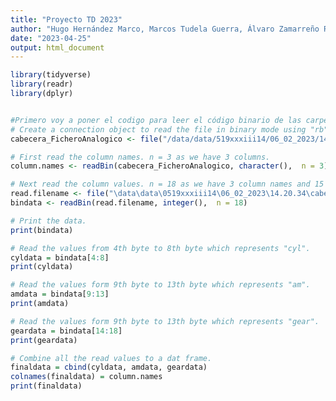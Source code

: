 ```yaml
---
title: "Proyecto TD 2023"
author: "Hugo Hernández Marco, Marcos Tudela Guerra, Álvaro Zamarreño Ribes, Sergio Cabral Martínez y Jade Juliana Justiniano Dávila"
date: "2023-04-25"
output: html_document
---
```


```r
library(tidyverse)
library(readr)
library(dplyr)


#Primero voy a poner el codigo para leer el código binario de las carpetas en cada caso:
# Create a connection object to read the file in binary mode using "rb".
cabecera_FicheroAnalogico <- file("/data/data/519xxxiii14/06_02_2023/14.20.34/cabecera_FicheroAnalogico.dat", "rb")

# First read the column names. n = 3 as we have 3 columns.
column.names <- readBin(cabecera_FicheroAnalogico, character(),  n = 3)

# Next read the column values. n = 18 as we have 3 column names and 15 values.
read.filename <- file("\data\data\0519xxxiii14\06_02_2023\14.20.34\cabecera_FicheroAnalógico.dat", "wb")
bindata <- readBin(read.filename, integer(),  n = 18)

# Print the data.
print(bindata)

# Read the values from 4th byte to 8th byte which represents "cyl".
cyldata = bindata[4:8]
print(cyldata)

# Read the values form 9th byte to 13th byte which represents "am".
amdata = bindata[9:13]
print(amdata)

# Read the values form 9th byte to 13th byte which represents "gear".
geardata = bindata[14:18]
print(geardata)

# Combine all the read values to a dat frame.
finaldata = cbind(cyldata, amdata, geardata)
colnames(finaldata) = column.names
print(finaldata)
```
